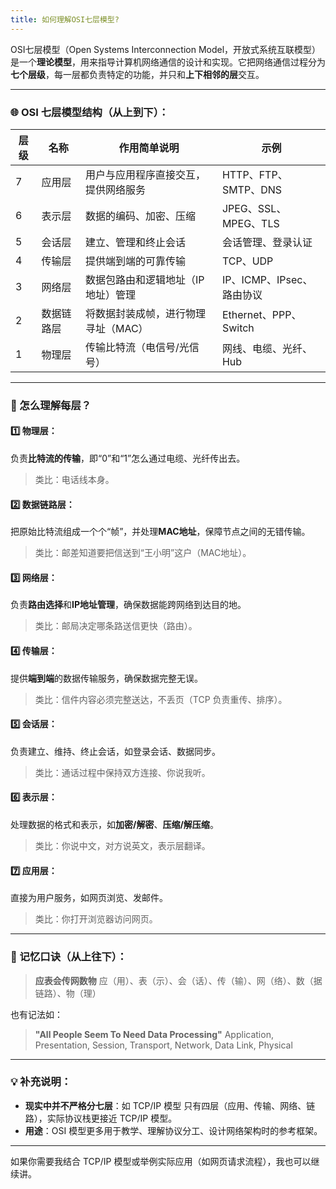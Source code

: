 ```yaml
---
title: 如何理解OSI七层模型?
---
```


OSI七层模型（Open Systems Interconnection Model，开放式系统互联模型）是一个**理论模型**，用来指导计算机网络通信的设计和实现。它把网络通信过程分为**七个层级**，每一层都负责特定的功能，并只和**上下相邻的层**交互。

---

### 🌐 OSI 七层模型结构（从上到下）：

| 层级 | 名称    | 作用简单说明              | 示例                  |
| -- | ----- | ------------------- | ------------------- |
| 7  | 应用层   | 用户与应用程序直接交互，提供网络服务  | HTTP、FTP、SMTP、DNS   |
| 6  | 表示层   | 数据的编码、加密、压缩         | JPEG、SSL、MPEG、TLS   |
| 5  | 会话层   | 建立、管理和终止会话          | 会话管理、登录认证           |
| 4  | 传输层   | 提供端到端的可靠传输          | TCP、UDP             |
| 3  | 网络层   | 数据包路由和逻辑地址（IP地址）管理  | IP、ICMP、IPsec、路由协议  |
| 2  | 数据链路层 | 将数据封装成帧，进行物理寻址（MAC） | Ethernet、PPP、Switch |
| 1  | 物理层   | 传输比特流（电信号/光信号）      | 网线、电缆、光纤、Hub        |

---

### 🧠 怎么理解每层？

#### 1️⃣ 物理层：

负责**比特流的传输**，即“0”和“1”怎么通过电缆、光纤传出去。

> 类比：电话线本身。

#### 2️⃣ 数据链路层：

把原始比特流组成一个个“帧”，并处理**MAC地址**，保障节点之间的无错传输。

> 类比：邮差知道要把信送到“王小明”这户（MAC地址）。

#### 3️⃣ 网络层：

负责**路由选择**和**IP地址管理**，确保数据能跨网络到达目的地。

> 类比：邮局决定哪条路送信更快（路由）。

#### 4️⃣ 传输层：

提供**端到端**的数据传输服务，确保数据完整无误。

> 类比：信件内容必须完整送达，不丢页（TCP 负责重传、排序）。

#### 5️⃣ 会话层：

负责建立、维持、终止会话，如登录会话、数据同步。

> 类比：通话过程中保持双方连接、你说我听。

#### 6️⃣ 表示层：

处理数据的格式和表示，如**加密/解密**、**压缩/解压缩**。

> 类比：你说中文，对方说英文，表示层翻译。

#### 7️⃣ 应用层：

直接为用户服务，如网页浏览、发邮件。

> 类比：你打开浏览器访问网页。

---

### 📌 记忆口诀（从上往下）：

> **应表会传网数物**
> 应（用）、表（示）、会（话）、传（输）、网（络）、数（据链路）、物（理）

也有记法如：

> **"All People Seem To Need Data Processing"**
> Application, Presentation, Session, Transport, Network, Data Link, Physical

---

### 💡 补充说明：

* **现实中并不严格分七层**：如 TCP/IP 模型 只有四层（应用、传输、网络、链路），实际协议栈更接近 TCP/IP 模型。
* **用途**：OSI 模型更多用于教学、理解协议分工、设计网络架构时的参考框架。

---

如果你需要我结合 TCP/IP 模型或举例实际应用（如网页请求流程），我也可以继续讲。
